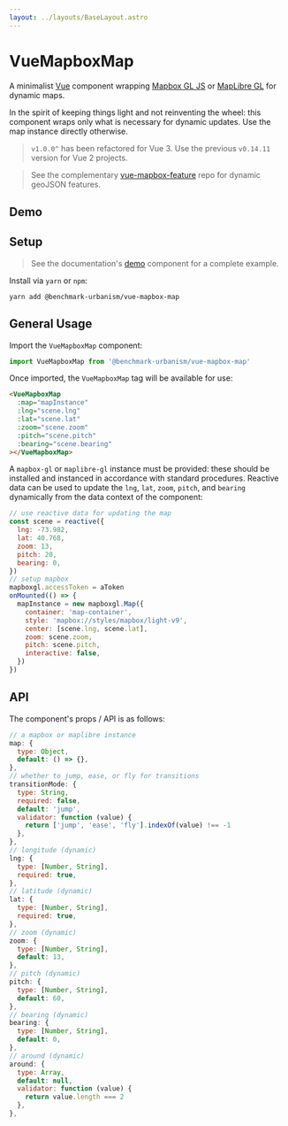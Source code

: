 ```yaml
---
layout: ../layouts/BaseLayout.astro
---
```



<RepoLink
  repoLink="https://github.com/benchmark-urbanism/vue-mapbox-map"
  repoText="vue-mapbox-map"
/>

# VueMapboxMap

A minimalist [Vue](https://vuejs.org/) component wrapping [Mapbox GL JS](https://www.mapbox.com/mapbox-gl-js/api/) or [MapLibre GL](https://github.com/maplibre/maplibre-gl-js) for dynamic maps.

In the spirit of keeping things light and not reinventing the wheel: this component wraps only what is necessary for dynamic updates. Use the map instance directly otherwise.

> `v1.0.0^` has been refactored for Vue 3. Use the previous `v0.14.11` version for Vue 2 projects.

> See the complementary [vue-mapbox-feature](https://vue-mapbox-feature.web.app) repo for dynamic geoJSON features.

## Demo

<Demo client:only />

## Setup

> See the documentation's [demo](https://github.com/benchmark-urbanism/vue-mapbox-map/blob/master/docs/src/components/Demo.vue) component for a complete example.

Install via `yarn` or `npm`:

```
yarn add @benchmark-urbanism/vue-mapbox-map
```

## General Usage

Import the `VueMapboxMap` component:

```js
import VueMapboxMap from '@benchmark-urbanism/vue-mapbox-map'
```

Once imported, the `VueMapboxMap` tag will be available for use:

```html
<VueMapboxMap
  :map="mapInstance"
  :lng="scene.lng"
  :lat="scene.lat"
  :zoom="scene.zoom"
  :pitch="scene.pitch"
  :bearing="scene.bearing"
></VueMapboxMap>
```

A `mapbox-gl` or `maplibre-gl` instance must be provided: these should be installed and instanced in accordance with standard procedures. Reactive data can be used to update the `lng`, `lat`, `zoom`, `pitch`, and `bearing` dynamically from the data context of the component:

```js
// use reactive data for updating the map
const scene = reactive({
  lng: -73.982,
  lat: 40.768,
  zoom: 13,
  pitch: 20,
  bearing: 0,
})
// setup mapbox
mapboxgl.accessToken = aToken
onMounted(() => {
  mapInstance = new mapboxgl.Map({
    container: 'map-container',
    style: 'mapbox://styles/mapbox/light-v9',
    center: [scene.lng, scene.lat],
    zoom: scene.zoom,
    pitch: scene.pitch,
    interactive: false,
  })
})
```

## API

The component's props / API is as follows:

```js
// a mapbox or maplibre instance
map: {
  type: Object,
  default: () => {},
},
// whether to jump, ease, or fly for transitions
transitionMode: {
  type: String,
  required: false,
  default: 'jump',
  validator: function (value) {
    return ['jump', 'ease', 'fly'].indexOf(value) !== -1
  },
},
// longitude (dynamic)
lng: {
  type: [Number, String],
  required: true,
},
// latitude (dynamic)
lat: {
  type: [Number, String],
  required: true,
},
// zoom (dynamic)
zoom: {
  type: [Number, String],
  default: 13,
},
// pitch (dynamic)
pitch: {
  type: [Number, String],
  default: 60,
},
// bearing (dynamic)
bearing: {
  type: [Number, String],
  default: 0,
},
// around (dynamic)
around: {
  type: Array,
  default: null,
  validator: function (value) {
    return value.length === 2
  },
},
```
